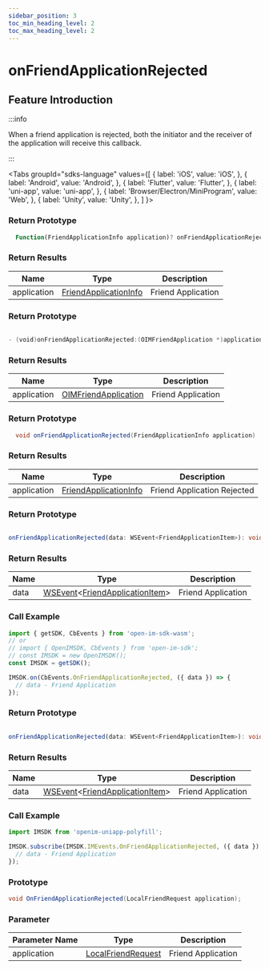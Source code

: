 ```yaml
---
sidebar_position: 3
toc_min_heading_level: 2
toc_max_heading_level: 2
---
```


# onFriendApplicationRejected

## Feature Introduction

:::info

When a friend application is rejected, both the initiator and the receiver of the application will receive this callback.

:::

<Tabs
groupId="sdks-language"
values={[
{ label: 'iOS', value: 'iOS', },
{ label: 'Android', value: 'Android', },
{ label: 'Flutter', value: 'Flutter', },
{ label: 'uni-app', value: 'uni-app', },
{ label: 'Browser/Electron/MiniProgram', value: 'Web', },
{ label: 'Unity', value: 'Unity', },
]
}>

<TabItem value="Flutter">

### Return Prototype

```dart showLineNumbers
  Function(FriendApplicationInfo application)? onFriendApplicationRejected;
```

### Return Results

| Name        | Type                                                               | Description             |
| ----------- | ------------------------------------------------------------------ | ----------------------- |
| application | [FriendApplicationInfo](/class/friend/friendApplication.mdx) | Friend Application |

</TabItem>

<TabItem value="iOS">

### Return Prototype

```swift showLineNumbers

- (void)onFriendApplicationRejected:(OIMFriendApplication *)application;

```

### Return Results

| Name        | Type                                                                | Description             |
| ----------- | ------------------------------------------------------------------- | ----------------------- |
| application | [OIMFriendApplication](/class/friend/friendApplication.mdx) | Friend Application |

</TabItem>

<TabItem value="Android">

### Return Prototype

```java showLineNumbers
  void onFriendApplicationRejected(FriendApplicationInfo application)
```

### Return Results

| Name        | Type                                                               | Description                   |
| ----------- | ------------------------------------------------------------------ | ----------------------------- |
| application | [FriendApplicationInfo](/class/friend/friendApplication.mdx) | Friend Application Rejected |

</TabItem>

<TabItem value="Web">

### Return Prototype

```ts showLineNumbers

onFriendApplicationRejected(data: WSEvent<FriendApplicationItem>): void;

```

### Return Results

| Name | Type                                                                                              | Description       |
| ---- | ------------------------------------------------------------------------------------------------- | ----------------- |
| data | [WSEvent](/class/response.mdx)<[FriendApplicationItem](/class/friend/friendApplication.mdx)> | Friend Application |

### Call Example

```js showLineNumbers
import { getSDK, CbEvents } from 'open-im-sdk-wasm';
// or
// import { OpenIMSDK, CbEvents } from 'open-im-sdk';
// const IMSDK = new OpenIMSDK();
const IMSDK = getSDK();

IMSDK.on(CbEvents.OnFriendApplicationRejected, ({ data }) => {
  // data - Friend Application
});
```

</TabItem>

<TabItem value="uni-app">

### Return Prototype

```ts showLineNumbers

onFriendApplicationRejected(data: WSEvent<FriendApplicationItem>): void;

```

### Return Results

| Name | Type                                                                                              | Description       |
| ---- | ------------------------------------------------------------------------------------------------- | ----------------- |
| data | [WSEvent](/class/response.mdx)<[FriendApplicationItem](/class/friend/friendApplication.mdx)> | Friend Application |

### Call Example

```js showLineNumbers
import IMSDK from 'openim-uniapp-polyfill';

IMSDK.subscribe(IMSDK.IMEvents.OnFriendApplicationRejected, ({ data }) => {
  // data - Friend Application
});
```

</TabItem>

<TabItem value="Unity">

### Prototype

```C# showLineNumbers
void OnFriendApplicationRejected(LocalFriendRequest application);
```

### Parameter

| Parameter Name         | Type                                                                  | Description             |
| ----------- | --------------------------------------------------------------------- | ---------------- |
| application | [LocalFriendRequest](/class/friend/friendApplication.mdx) | Friend Application |

</TabItem>

</Tabs>